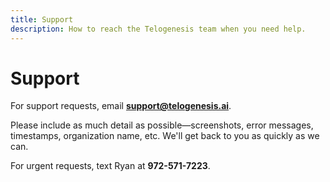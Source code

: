 ```yaml
---
title: Support
description: How to reach the Telogenesis team when you need help.
---
```


# Support

For support requests, email **support@telogenesis.ai**.

Please include as much detail as possible—screenshots, error messages, timestamps, organization name, etc. We'll get back to you as quickly as we can.

For urgent requests, text Ryan at **972-571-7223**.
